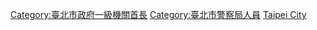 [[Category:臺北市政府一級機關首長|Category:臺北市政府一級機關首長]]
[[Category:臺北市警察局人員|Category:臺北市警察局人員]]
[[Category:中華民國警察局局長|Taipei City]]